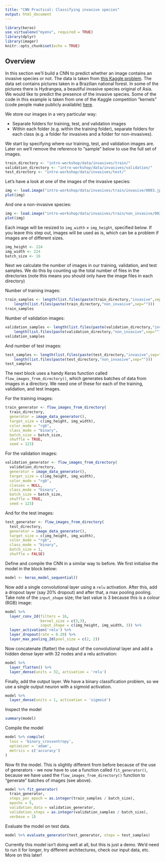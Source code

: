 ```yaml
---
title: "CNN Practical: Classifying invasive species"
output: html_document
---
```


```r
library(keras)
use_virtualenv("myenv", required = TRUE)
library(dplyr)
library(imager)
knitr::opts_chunk$set(echo = TRUE)
```

## Overview 
In this section we'll build a CNN to predict whether an image contains an invasive species or not. The data is taken from [this Kaggle problem](https://www.kaggle.com/c/invasive-species-monitoring). The data set contains pictures taken in a Brazilian national forest. In some of the pictures there is Hydrangea, a beautiful invasive species original of Asia. We would like to predict the presence of the invasive species. Some of the code in this example is taken from one of the Kaggle competition "kernels" (code people make publicly available) [here](https://www.kaggle.com/ogurtsov/0-99-with-r-and-keras-inception-v3-fine-tune).

We store our images in a very particular way:

* Separate folders for training, test, and validation images
* Within each folder (e.g. within the training folder), separate folders for each class (e.g. a folder for invasives and a folder for non-invasives).

We start by specifying where our training, test, and validation images are. Later on we'll remove the reference to "sample" below to use the full set of images.


```r
train_directory <- "intro-workshop/data/invasives/train/"
validation_directory <- "intro-workshop/data/invasives/validation/"
test_directory <- "intro-workshop/data/invasives/test/"
```

Let's have a look at one of the images of the invasive species:
```r
img <- load.image("intro-workshop/data/invasives/train/invasive/0003.jpg")
plot(img)
```
And one a non-invasive species:
```r
img <- load.image("intro-workshop/data/invasives/train/non_invasive/0022.jpg")
plot(img)
```

Each image will be resized to `img_width` $\times$ `img_height`, specified below. If you leave this step out, images will be used as is, which can be a problem if images are of different sizes.

```r
img_height <- 224
img_width <- 224
batch_size <- 16
```

Next we calculate the number of images in our training, validation, and test samples. We do this by counting up the total number of files in the directories (note this means you should only have the image files in each directory)

Number of training images:

```r
train_samples <- length(list.files(paste(train_directory,"invasive",sep=""))) +
    length(list.files(paste(train_directory,"non_invasive",sep="")))
train_samples
```

Number of validation images:

```r
validation_samples <- length(list.files(paste(validation_directory,"invasive",sep=""))) +
    length(list.files(paste(validation_directory,"non_invasive",sep="")))
validation_samples
```

And number of test images:

```r
test_samples <- length(list.files(paste(test_directory,"invasive",sep=""))) +
    length(list.files(paste(test_directory,"non_invasive",sep="")))
test_samples
```

The next block uses a handy Keras function called `flow_images_from_directory()`, which generates batches of data from images in a directory. We need one of these for each of the training, validation, and test images.

For the training images:

```r
train_generator <- flow_images_from_directory(
  train_directory, 
  generator = image_data_generator(), 
  target_size = c(img_height, img_width),
  color_mode = "rgb",
  class_mode = "binary", 
  batch_size = batch_size, 
  shuffle = TRUE,
  seed = 123)
```

For the validation images:

```r
validation_generator <- flow_images_from_directory(
  validation_directory, 
  generator = image_data_generator(), 
  target_size = c(img_height, img_width), 
  color_mode = "rgb", 
  classes = NULL,
  class_mode = "binary", 
  batch_size = batch_size, 
  shuffle = TRUE,
  seed = 123)
```

And for the test images:

```r
test_generator <- flow_images_from_directory(
  test_directory, 
  generator = image_data_generator(),
  target_size = c(img_height, img_width), 
  color_mode = "rgb", 
  class_mode = "binary", 
  batch_size = 1,
  shuffle = FALSE) 
```

Define and compile the CNN in a similar way to before. We first initialise the model in the block below:

```r
model <- keras_model_sequential() 
```

Now add a single convolutional layer using a `relu` activation. After this, add a dropout layer (say 20% dropout) and after that, a max pooling pooling. Take note of the `input_shape` size; the last value is 3 because this is a colour (RGB) image:

```r
model %>%
  layer_conv_2d(filters = 16,           
                kernel_size = c(3,3),             
                input_shape = c(img_height, img_width, 3)) %>%   
  layer_activation('relu') %>%                     
  layer_dropout(rate = 0.20) %>%                  
  layer_max_pooling_2d(pool_size = c(2, 2)) 
```

Now concatenate (flatter) the output of the convolutional layer and add a hidden dense layer with 32 nodes and a relu activation:

```r
model %>%    
  layer_flatten() %>%                            
  layer_dense(units = 32, activation = 'relu')
```

Finally, add the output layer. We have a binary classification problem, so we use a single output neuron with a sigmoid activation.

```r
model %>%
  layer_dense(units = 1, activation = 'sigmoid')
```

Inspect the model
```r
summary(model)
```

Compile the model

```r
model %>% compile(
  loss = 'binary_crossentropy',
  optimizer = 'adam',
  metrics = c('accuracy')
)
```

Now fit the model. This is slightly different from before because of the use of generators - we now have to use a function called `fit_generator()`, because we have used the `flow_images_from_directory()` function to "generate" batches of images (see above).

```r
model %>% fit_generator(
  train_generator,
  steps_per_epoch = as.integer(train_samples / batch_size), 
  epochs = 5, 
  validation_data = validation_generator,
  validation_steps = as.integer(validation_samples / batch_size),
  verbose = 1)
```

Evaluate the model on test data.

```r
model %>% evaluate_generator(test_generator, steps = test_samples)
```

Currently this model isn't doing well at all, but this is just a demo. We'd need to run it for longer, try different architectures, check our input data, etc. More on this later!